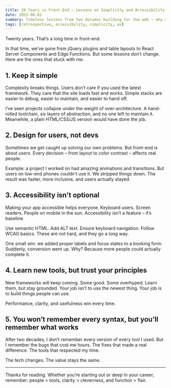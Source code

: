 ```yaml
---
title: 20 Years in Front-End – Lessons on Simplicity and Accessibility
date: 2025-06-01
summary: Timeless lessons from two decades building for the web – why simplicity, accessibility, and good UX still matter most.
tags: [retrospective, accessibility, simplicity, ux]
---
```


Twenty years. That’s a long time in front-end.

In that time, we’ve gone from jQuery plugins and table layouts to React Server Components and Edge Functions. But some lessons don’t change. Here are the ones that stuck with me.

## 1. Keep it simple

Complexity breaks things. Users don’t care if you used the latest framework. They care that the site loads fast and works. Simple stacks are easier to debug, easier to maintain, and easier to hand off.

I’ve seen projects collapse under the weight of over-architecture. A hand-rolled toolchain, six layers of abstraction, and no one left to maintain it. Meanwhile, a plain HTML/CSS/JS version would have done the job.

## 2. Design for users, not devs

Sometimes we get caught up solving our own problems. But front-end is about *users*. Every decision – from layout to color contrast – affects real people.

Example: a project I worked on had amazing animations and transitions. But users on low-end phones couldn't use it. We stripped things down. The result was faster, more inclusive, and users actually stayed.

## 3. Accessibility isn't optional

Making your app accessible helps everyone. Keyboard users. Screen readers. People on mobile in the sun. Accessibility isn’t a feature – it’s baseline.

Use semantic HTML. Add ALT text. Ensure keyboard navigation. Follow WCAG basics. These are not hard, and they go a long way.

One small win: we added proper labels and focus states to a booking form. Suddenly, conversion went up. Why? Because more people could actually complete it.

## 4. Learn new tools, but trust your principles

New frameworks will keep coming. Some good. Some overhyped. Learn them, but stay grounded. Your job isn’t to use the newest thing. Your job is to build things people can use.

Performance, clarity, and usefulness win every time.

## 5. You won’t remember every syntax, but you’ll remember what works

After two decades, I don’t remember every version of every tool I used. But I remember the bugs that cost me hours. The fixes that made a real difference. The tools that respected my time.

The tech changes. The value stays the same.

---

Thanks for reading. Whether you’re starting out or deep in your career, remember: people > tools, clarity > cleverness, and function > flair.
